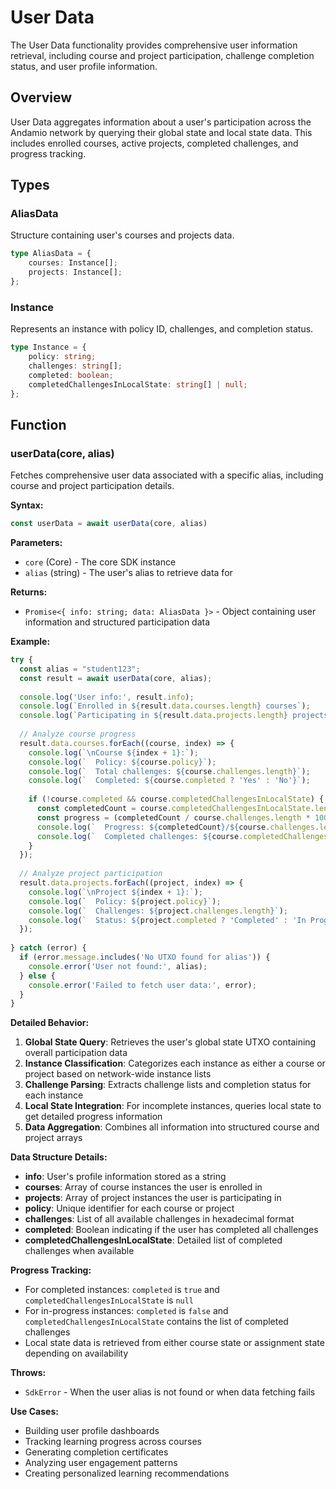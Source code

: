 # User Data

The User Data functionality provides comprehensive user information retrieval, including course and project participation, challenge completion status, and user profile information.

## Overview

User Data aggregates information about a user's participation across the Andamio network by querying their global state and local state data. This includes enrolled courses, active projects, completed challenges, and progress tracking.

## Types

### AliasData

Structure containing user's courses and projects data.

```typescript
type AliasData = {
    courses: Instance[];
    projects: Instance[];
};
```

### Instance

Represents an instance with policy ID, challenges, and completion status.

```typescript
type Instance = {
    policy: string;
    challenges: string[];
    completed: boolean;
    completedChallengesInLocalState: string[] | null;
};
```

## Function

### userData(core, alias)

Fetches comprehensive user data associated with a specific alias, including course and project participation details.

**Syntax:**
```typescript
const userData = await userData(core, alias)
```

**Parameters:**
- `core` (Core) - The core SDK instance
- `alias` (string) - The user's alias to retrieve data for

**Returns:**
- `Promise<{ info: string; data: AliasData }>` - Object containing user information and structured participation data

**Example:**
```typescript
try {
  const alias = "student123";
  const result = await userData(core, alias);
  
  console.log('User info:', result.info);
  console.log(`Enrolled in ${result.data.courses.length} courses`);
  console.log(`Participating in ${result.data.projects.length} projects`);
  
  // Analyze course progress
  result.data.courses.forEach((course, index) => {
    console.log(`\nCourse ${index + 1}:`);
    console.log(`  Policy: ${course.policy}`);
    console.log(`  Total challenges: ${course.challenges.length}`);
    console.log(`  Completed: ${course.completed ? 'Yes' : 'No'}`);
    
    if (!course.completed && course.completedChallengesInLocalState) {
      const completedCount = course.completedChallengesInLocalState.length;
      const progress = (completedCount / course.challenges.length * 100).toFixed(1);
      console.log(`  Progress: ${completedCount}/${course.challenges.length} (${progress}%)`);
      console.log(`  Completed challenges: ${course.completedChallengesInLocalState.join(', ')}`);
    }
  });
  
  // Analyze project participation
  result.data.projects.forEach((project, index) => {
    console.log(`\nProject ${index + 1}:`);
    console.log(`  Policy: ${project.policy}`);
    console.log(`  Challenges: ${project.challenges.length}`);
    console.log(`  Status: ${project.completed ? 'Completed' : 'In Progress'}`);
  });
  
} catch (error) {
  if (error.message.includes('No UTXO found for alias')) {
    console.error('User not found:', alias);
  } else {
    console.error('Failed to fetch user data:', error);
  }
}
```

**Detailed Behavior:**
1. **Global State Query**: Retrieves the user's global state UTXO containing overall participation data
2. **Instance Classification**: Categorizes each instance as either a course or project based on network-wide instance lists
3. **Challenge Parsing**: Extracts challenge lists and completion status for each instance
4. **Local State Integration**: For incomplete instances, queries local state to get detailed progress information
5. **Data Aggregation**: Combines all information into structured course and project arrays

**Data Structure Details:**
- **info**: User's profile information stored as a string
- **courses**: Array of course instances the user is enrolled in
- **projects**: Array of project instances the user is participating in
- **policy**: Unique identifier for each course or project
- **challenges**: List of all available challenges in hexadecimal format
- **completed**: Boolean indicating if the user has completed all challenges
- **completedChallengesInLocalState**: Detailed list of completed challenges when available

**Progress Tracking:**
- For completed instances: `completed` is `true` and `completedChallengesInLocalState` is `null`
- For in-progress instances: `completed` is `false` and `completedChallengesInLocalState` contains the list of completed challenges
- Local state data is retrieved from either course state or assignment state depending on availability

**Throws:**
- `SdkError` - When the user alias is not found or when data fetching fails

**Use Cases:**
- Building user profile dashboards
- Tracking learning progress across courses
- Generating completion certificates
- Analyzing user engagement patterns
- Creating personalized learning recommendations